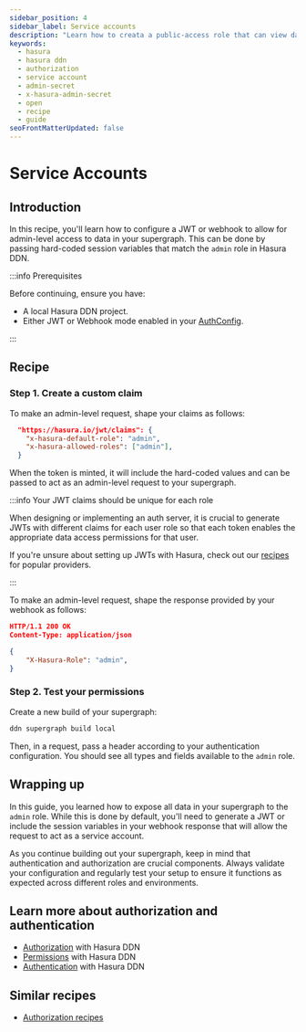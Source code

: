 ```yaml
---
sidebar_position: 4
sidebar_label: Service accounts
description: "Learn how to creata a public-access role that can view data without authentication."
keywords:
  - hasura
  - hasura ddn
  - authorization
  - service account
  - admin-secret
  - x-hasura-admin-secret
  - open
  - recipe
  - guide
seoFrontMatterUpdated: false
---
```



# Service Accounts

## Introduction

In this recipe, you'll learn how to configure a JWT or webhook to allow for admin-level access to data in your
supergraph. This can be done by passing hard-coded session variables that match the `admin` role in Hasura DDN.

:::info Prerequisites

Before continuing, ensure you have:

- A local Hasura DDN project.
- Either JWT or Webhook mode enabled in your [AuthConfig](/supergraph-modeling/auth-config.mdx).

:::

## Recipe

### Step 1. Create a custom claim

<Tabs className="auth-tabs">
  <TabItem value="jwt" label="JWT">
To make an admin-level request, shape your claims as follows:

```json
  "https://hasura.io/jwt/claims": {
    "x-hasura-default-role": "admin",
    "x-hasura-allowed-roles": ["admin"],
  }
```

When the token is minted, it will include the hard-coded values and can be passed to act as an admin-level request to
your supergraph.

:::info Your JWT claims should be unique for each role

When designing or implementing an auth server, it is crucial to generate JWTs with different claims for each user role
so that each token enables the appropriate data access permissions for that user.

If you're unsure about setting up JWTs with Hasura, check out our [recipes](/recipes/authentication/index.mdx) for
popular providers.

:::

  </TabItem>
  <TabItem value="webhook" label="Webhook">
To make an admin-level request, shape the response provided by your webhook as follows:

```json
HTTP/1.1 200 OK
Content-Type: application/json

{
    "X-Hasura-Role": "admin",
}
```

  </TabItem>
</Tabs>

### Step 2. Test your permissions

Create a new build of your supergraph:

```sh
ddn supergraph build local
```

Then, in a request, pass a header according to your authentication configuration. You should see all types and fields
available to the `admin` role.

## Wrapping up

In this guide, you learned how to expose all data in your supergraph to the `admin` role. While this is done by default,
you'll need to generate a JWT or include the session variables in your webhook response that will allow the request to
act as a service account.

As you continue building out your supergraph, keep in mind that authentication and authorization are crucial components.
Always validate your configuration and regularly test your setup to ensure it functions as expected across different
roles and environments.

## Learn more about authorization and authentication

- [Authorization](/auth/authorization/index.mdx) with Hasura DDN
- [Permissions](/supergraph-modeling/permissions.mdx) with Hasura DDN
- [Authentication](/auth/authentication/index.mdx) with Hasura DDN

## Similar recipes

- [Authorization recipes](/recipes/authorization/index.mdx)
